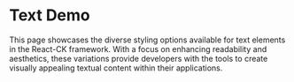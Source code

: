 
<Meta title="Generic/Text/Demo" />

# Text Demo

This page showcases the diverse styling options available for text elements in the React-CK framework. With a focus on enhancing readability and aesthetics, these variations provide developers with the tools to create visually appealing textual content within their applications.

<TextDemo />
